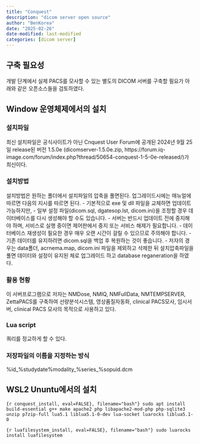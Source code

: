 ```yaml
---
title: "Conquest"
description: "dicom server open source"
author: "BenKorea"
date: "2025-02-26"
date-modified: last-modified
categories: [dicom server]
---
```


## 구축 필요성

개발 단계에서 실제 PACS를 모사할 수 있는 별도의 DICOM 서버를 구축할 필요가 아래와 같은 오픈소스들을 검토하였다.

## Window 운영체제에서의 설치

### 설치파일

최신 설치파일은 공식사이트가 아닌 Cnquest User Forum에 공개된 2024년 9월 25일 release된 버전 1.5.0e (dicomserver-1.5.0e.zip, https://forum.iq-image.com/forum/index.php?thread/50654-conquest-1-5-0e-released/)가 최신이다.

### 설치방법

설치방법은 원하는 폴더에서 설치파일의 압축을 풀면된다. 업그레이드시에는 매뉴얼에 따르면 다음의 지시를 따르면 된다. - 기본적으로 exe 및 dll 파일을 교체하면 업데이트 가능하지만, - 일부 설정 파일(dicom.sql, dgatesop.lst, dicom.ini)을 조정할 경우 데이터베이스를 다시 생성해야 할 수도 있습니다. - 서버는 반드시 업데이트 전에 중지해야 하며, 서비스로 실행 중이면 제어판에서 중지 또는 서비스 해제가 필요합니다. - 데이터베이스 재생성이 필요한 경우 매우 오랜 시간이 걸릴 수 있으므로 주의해야 합니다. - 기존 데이터를 유지하려면 dicom.sql을 백업 후 복원하는 것이 좋습니다. - 저자의 경우는 data폴더, acrnema.map, dicom.ini 파일을 제외하고 삭제한 뒤 설치압축파일을 풀면 데이터와 설정이 유지된 체로 업그레이드 하고 database reganeration을 하였다.

### 활용 현황

이 서버프로그램으로 저자는 NMDose, NMIQ, NMFullData, NMTEMPSERVER, ZettaPACS를 구축하여 선량분석시스템, 영상품질자동화, clinical PACS모사, 임시서버, clinical PACS 모사의 목적으로 사용하고 있다.

### Lua script

쿼리를 정교하게 할 수 있다.

### 저장파일의 이름을 지정하는 방식

%id\_%studydate%modality\_%series\_%sopuid.dcm

## WSL2 Ununtu에서의 설치

```{r conquest_install, eval=FALSE}, filename="bash"}
sudo apt install build-essential g++ make apache2 php libapache2-mod-php php-sqlite3 unzip p7zip-full lua5.1 liblua5.1-0-dev lua-socket luarocks liblua5.1-0
```

```{r luafilesystem_install, eval=FALSE}, filename="bash"}
sudo luarocks install luafilesystem
```
